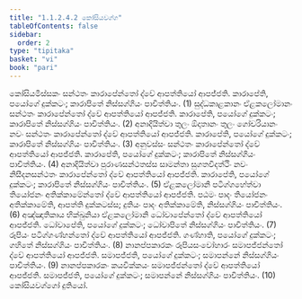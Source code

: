 ```yaml
---
title: "1.1.2.4.2 කෝසියවග්ග"
tableOfContents: false
sidebar:
  order: 2
type: "tipitaka"
basket: "vi"
book: "pari"
---
```



<DynamicBreadcrumb />

<Division number="163" book="pari">

<Paragraph number="363" book="pari">
කෝසියමිස්සකං සන්ථතං කාරාපේන්තෝ ද්වේ ආපත්තියෝ ආපජ්ජති. කාරාපේති, පයෝගේ දුක්කටං; කාරාපිතේ නිස්සග්ගියං පාචිත්තියං. (1)
</Paragraph>

<Paragraph number="364" book="pari">
සුද්ධකාළකානං ඒළකලෝමානං සන්ථතං කාරාපේන්තෝ ද්වේ ආපත්තියෝ ආපජ්ජති. කාරාපේති, පයෝගේ දුක්කටං; කාරාපිතේ නිස්සග්ගියං පාචිත්තියං. (2)
</Paragraph>

<Paragraph number="365" book="pari">
අනාදියිත්වා තුලං ඕදාතානං තුලං ගෝචරියානං නවං සන්ථතං කාරාපේන්තෝ ද්වේ ආපත්තියෝ ආපජ්ජති. කාරාපේති, පයෝගේ දුක්කටං; කාරාපිතේ නිස්සග්ගියං පාචිත්තියං. (3)
</Paragraph>

<Paragraph number="366" book="pari">
අනුවස්සං සන්ථතං කාරාපේන්තෝ ද්වේ ආපත්තියෝ ආපජ්ජති. කාරාපේති, පයෝගේ දුක්කටං; කාරාපිතේ නිස්සග්ගියං පාචිත්තියං. (4)
</Paragraph>

<Paragraph number="367" book="pari">
අනාදියිත්වා පුරාණසන්ථතස්ස සාමන්තා සුගතවිදත්ථිං නවං නිසීදනසන්ථතං කාරාපේන්තෝ ද්වේ ආපත්තියෝ ආපජ්ජති. කාරාපේති, පයෝගේ දුක්කටං; කාරාපිතේ නිස්සග්ගියං පාචිත්තියං. (5)
</Paragraph>

<Paragraph number="368" book="pari">
ඒළකලෝමානි පටිග්ගහේත්වා තියෝජනං අතික්කාමේන්තෝ ද්වේ ආපත්තියෝ ආපජ්ජති. පඨමං පාදං තියෝජනං අතික්කාමේති, ආපත්ති දුක්කටස්ස; දුතියං පාදං අතික්කාමේති, නිස්සග්ගියං පාචිත්තියං. (6)
</Paragraph>

<Paragraph number="369" book="pari">
අඤ්ඤාතිකාය භික්ඛුනියා ඒළකලෝමානි ධෝවාපේන්තෝ ද්වේ ආපත්තියෝ ආපජ්ජති. ධෝවාපේති, පයෝගේ දුක්කටං; ධෝවාපිතේ නිස්සග්ගියං පාචිත්තියං. (7)
</Paragraph>

<Paragraph number="370" book="pari">
රූපියං පටිග්ගණ්හන්තෝ ද්වේ ආපත්තියෝ ආපජ්ජති. ගණ්හාති, පයෝගේ දුක්කටං; ගහිතේ නිස්සග්ගියං පාචිත්තියං. (8)
</Paragraph>

<Paragraph number="371" book="pari">
නානප්පකාරකං රූපියසංවෝහාරං සමාපජ්ජන්තෝ ද්වේ ආපත්තියෝ ආපජ්ජති. සමාපජ්ජති, පයෝගේ දුක්කටං; සමාපන්නේ නිස්සග්ගියං පාචිත්තියං. (9)
</Paragraph>

<Paragraph number="372" book="pari">
නානප්පකාරකං කයවික්කයං සමාපජ්ජන්තෝ ද්වේ ආපත්තියෝ ආපජ්ජති. සමාපජ්ජති, පයෝගේ දුක්කටං; සමාපන්නේ නිස්සග්ගියං පාචිත්තියං. (10)

</Paragraph>
</Division>

<Paragraph number="373" type="center" book="pari">
කෝසියවග්ගෝ දුතියෝ.
</Paragraph>